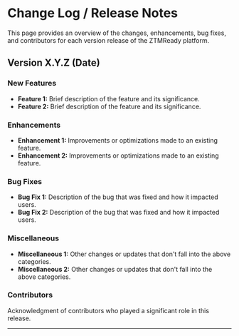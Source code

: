 # Change Log / Release Notes

This page provides an overview of the changes, enhancements, bug fixes, and contributors for each version release of the ZTMReady platform.

## Version X.Y.Z (Date)

### New Features

- **Feature 1:** Brief description of the feature and its significance.
- **Feature 2:** Brief description of the feature and its significance.

### Enhancements

- **Enhancement 1:** Improvements or optimizations made to an existing feature.
- **Enhancement 2:** Improvements or optimizations made to an existing feature.

### Bug Fixes

- **Bug Fix 1:** Description of the bug that was fixed and how it impacted users.
- **Bug Fix 2:** Description of the bug that was fixed and how it impacted users.

### Miscellaneous

- **Miscellaneous 1:** Other changes or updates that don't fall into the above categories.
- **Miscellaneous 2:** Other changes or updates that don't fall into the above categories.

### Contributors

Acknowledgment of contributors who played a significant role in this release.

---
